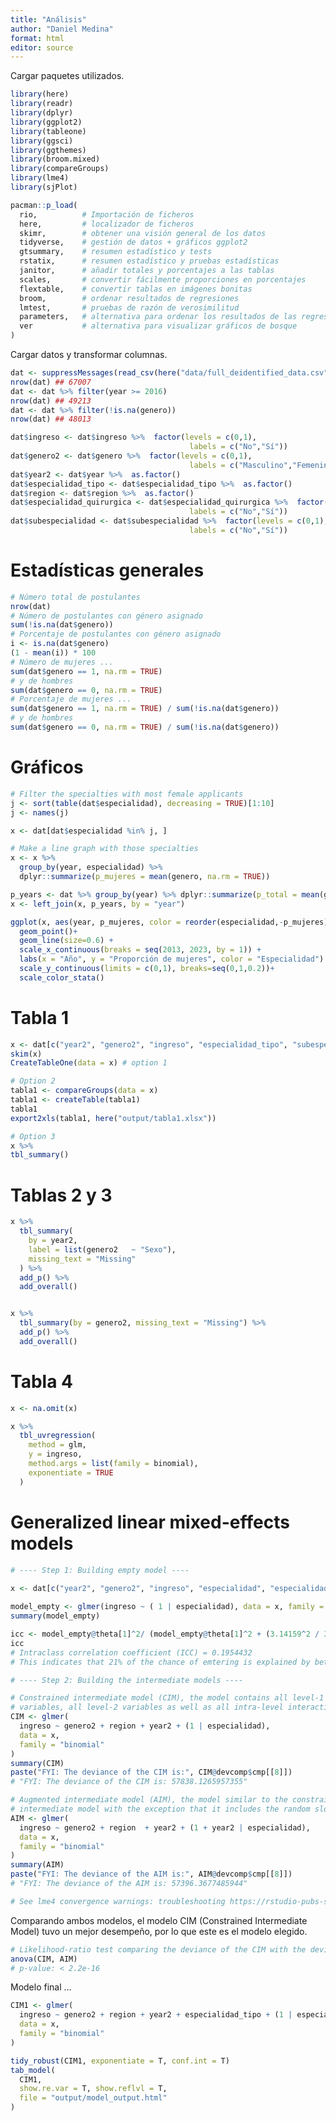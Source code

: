 ```yaml
---
title: "Análisis"
author: "Daniel Medina"
format: html
editor: source
---
```


Cargar paquetes utilizados.

```r
library(here)
library(readr)
library(dplyr)
library(ggplot2)
library(tableone)
library(ggsci)
library(ggthemes)
library(broom.mixed)
library(compareGroups)
library(lme4)
library(sjPlot)

pacman::p_load(
  rio,          # Importación de ficheros
  here,         # localizador de ficheros
  skimr,        # obtener una visión general de los datos
  tidyverse,    # gestión de datos + gráficos ggplot2 
  gtsummary,    # resumen estadístico y tests
  rstatix,      # resumen estadístico y pruebas estadísticas
  janitor,      # añadir totales y porcentajes a las tablas
  scales,       # convertir fácilmente proporciones en porcentajes  
  flextable,    # convertir tablas en imágenes bonitas
  broom,        # ordenar resultados de regresiones
  lmtest,       # pruebas de razón de verosimilitud
  parameters,   # alternativa para ordenar los resultados de las regresiones
  ver           # alternativa para visualizar gráficos de bosque
)
```

Cargar datos y transformar columnas.

```r
dat <- suppressMessages(read_csv(here("data/full_deidentified_data.csv")))
nrow(dat) ## 67007
dat <- dat %>% filter(year >= 2016)
nrow(dat) ## 49213
dat <- dat %>% filter(!is.na(genero))
nrow(dat) ## 48013

dat$ingreso <- dat$ingreso %>%  factor(levels = c(0,1),
                                        labels = c("No","Sí"))
dat$genero2 <- dat$genero %>%  factor(levels = c(0,1),
                                        labels = c("Masculino","Femenino"))
dat$year2 <- dat$year %>%  as.factor()
dat$especialidad_tipo <- dat$especialidad_tipo %>%  as.factor()
dat$region <- dat$region %>%  as.factor()
dat$especialidad_quirurgica <- dat$especialidad_quirurgica %>%  factor(levels = c(0,1),
                                        labels = c("No","Sí"))
dat$subespecialidad <- dat$subespecialidad %>%  factor(levels = c(0,1),
                                        labels = c("No","Sí"))
```


# Estadísticas generales

```r
# Número total de postulantes
nrow(dat)
# Número de postulantes con género asignado
sum(!is.na(dat$genero))
# Porcentaje de postulantes con género asignado
i <- is.na(dat$genero)
(1 - mean(i)) * 100
# Número de mujeres ...
sum(dat$genero == 1, na.rm = TRUE)
# y de hombres
sum(dat$genero == 0, na.rm = TRUE)
# Porcentaje de mujeres ...
sum(dat$genero == 1, na.rm = TRUE) / sum(!is.na(dat$genero))
# y de hombres
sum(dat$genero == 0, na.rm = TRUE) / sum(!is.na(dat$genero))
```

# Gráficos

```r
# Filter the specialties with most female applicants 
j <- sort(table(dat$especialidad), decreasing = TRUE)[1:10]
j <- names(j)

x <- dat[dat$especialidad %in% j, ]

# Make a line graph with those specialties
x <- x %>%
  group_by(year, especialidad) %>%
  dplyr::summarize(p_mujeres = mean(genero, na.rm = TRUE))

p_years <- dat %>% group_by(year) %>% dplyr::summarize(p_total = mean(genero, na.rm = TRUE))
x <- left_join(x, p_years, by = "year")

ggplot(x, aes(year, p_mujeres, color = reorder(especialidad,-p_mujeres))) +
  geom_point()+
  geom_line(size=0.6) +
  scale_x_continuous(breaks = seq(2013, 2023, by = 1)) +
  labs(x = "Año", y = "Proporción de mujeres", color = "Especialidad") +
  scale_y_continuous(limits = c(0,1), breaks=seq(0,1,0.2))+
  scale_color_stata()

```


# Tabla 1

```r
x <- dat[c("year2", "genero2", "ingreso", "especialidad_tipo", "subespecialidad", "region")]
skim(x)
CreateTableOne(data = x) # option 1

# Option 2
tabla1 <- compareGroups(data = x)
tabla1 <- createTable(tabla1)
tabla1  
export2xls(tabla1, here("output/tabla1.xlsx"))

# Option 3
x %>% 
tbl_summary()
```

# Tablas 2 y 3

```r
x %>% 
  tbl_summary(
    by = year2,
    label = list(genero2   ~ "Sexo"),                           
    missing_text = "Missing" 
  ) %>%
  add_p() %>%
  add_overall()


x %>% 
  tbl_summary(by = genero2, missing_text = "Missing") %>%
  add_p() %>%
  add_overall()
```

# Tabla 4

```r
x <- na.omit(x)

x %>%
  tbl_uvregression(
    method = glm,
    y = ingreso,
    method.args = list(family = binomial),
    exponentiate = TRUE
  )
```

# Generalized linear mixed-effects models

```r
# ---- Step 1: Building empty model ----

x <- dat[c("year2", "genero2", "ingreso", "especialidad", "especialidad_tipo", "region")]
   
model_empty <- glmer(ingreso ~ ( 1 | especialidad), data = x, family = "binomial")
summary(model_empty)

icc <- model_empty@theta[1]^2/ (model_empty@theta[1]^2 + (3.14159^2 / 3))
icc
# Intraclass correlation coefficient (ICC) = 0.1954432
# This indicates that 21% of the chance of emtering is explained by between-classroom differences 

# ---- Step 2: Building the intermediate models ----

# Constrained intermediate model (CIM), the model contains all level-1
# variables, all level-2 variables as well as all intra-level interactions
CIM <- glmer(
  ingreso ~ genero2 + region + year2 + (1 | especialidad),
  data = x,
  family = "binomial"
)
summary(CIM)
paste("FYI: The deviance of the CIM is:", CIM@devcomp$cmp[[8]])
# "FYI: The deviance of the CIM is: 57838.1265957355"

# Augmented intermediate model (AIM), the model similar to the constrained
# intermediate model with the exception that it includes the random slope term
AIM <- glmer(
  ingreso ~ genero2 + region  + year2 + (1 + year2 | especialidad),
  data = x,
  family = "binomial"
)
summary(AIM)
paste("FYI: The deviance of the AIM is:", AIM@devcomp$cmp[[8]])
# "FYI: The deviance of the AIM is: 57396.3677485944"

# See lme4 convergence warnings: troubleshooting https://rstudio-pubs-static.s3.amazonaws.com/33653_57fc7b8e5d484c909b615d8633c01d51.html
```

Comparando ambos modelos, el modelo CIM (Constrained Intermediate Model) tuvo un mejor desempeño, por lo que este es el modelo elegido.

```r
# Likelihood-ratio test comparing the deviance of the CIM with the deviance of the AIM.
anova(CIM, AIM)
# p-value: < 2.2e-16
```

Modelo final ...

```r
CIM1 <- glmer(
  ingreso ~ genero2 + region + year2 + especialidad_tipo + (1 | especialidad),
  data = x,
  family = "binomial"
)

tidy_robust(CIM1, exponentiate = T, conf.int = T)
tab_model(
  CIM1,
  show.re.var = T, show.reflvl = T,
  file = "output/model_output.html"
)
```












